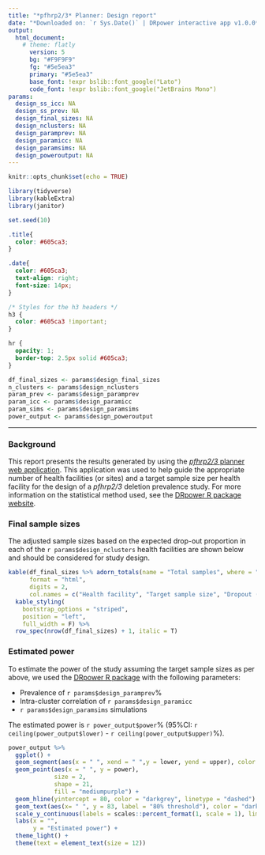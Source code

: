 ```yaml
---
title: "*pfhrp2/3* Planner: Design report"
date: "*Downloaded on: `r Sys.Date()` | DRpower interactive app v1.0.0*"
output: 
  html_document:
    # theme: flatly
      version: 5
      bg: "#F9F9F9"
      fg: "#5e5ea3"
      primary: "#5e5ea3"
      base_font: !expr bslib::font_google("Lato")
      code_font: !expr bslib::font_google("JetBrains Mono")
params:
  design_ss_icc: NA
  design_ss_prev: NA
  design_final_sizes: NA
  design_nclusters: NA
  design_paramprev: NA
  design_paramicc: NA
  design_paramsims: NA
  design_poweroutput: NA
---
```


```r
knitr::opts_chunk$set(echo = TRUE)

library(tidyverse)
library(kableExtra)
library(janitor)

set.seed(10)
```

```css
.title{
  color: #605ca3;
}

.date{
  color: #605ca3;
  text-align: right; 
  font-size: 14px;
}

/* Styles for the h3 headers */
h3 {
  color: #605ca3 !important;
}

hr {
  opacity: 1; 
  border-top: 2.5px solid #605ca3;
}
```

```r
df_final_sizes <- params$design_final_sizes
n_clusters <- params$design_nclusters
param_prev <- params$design_paramprev
param_icc <- params$design_paramicc
param_sims <- params$design_paramsims
power_output <- params$design_poweroutput
```
-----

### Background
This report presents the results generated by using the [*pfhrp2/3* planner web application](https://shiny.dide.ic.ac.uk/DRpower-app/). This application was used to help guide the appropriate number of health facilities (or sites) and a target sample size per health facility for the design of a *pfhrp2/3* deletion prevalence study. For more information on the statistical method used, see the [DRpower R package website](https://mrc-ide.github.io/DRpower).

### Final sample sizes

The adjusted sample sizes based on the expected drop-out proportion in each of the `r params$design_nclusters` health facilities are shown below and should be considered for study design. 

```r
kable(df_final_sizes %>% adorn_totals(name = "Total samples", where = "row",,,, -c(cluster, percent_dropout)), 
      format = "html",
      digits = 2,
      col.names = c("Health facility", "Target sample size", "Dropout (%)", "Adjusted sample size")) %>%
  kable_styling(
    bootstrap_options = "striped",
    position = "left",
    full_width = F) %>% 
  row_spec(nrow(df_final_sizes) + 1, italic = T)
```

### Estimated power

To estimate the power of the study assuming the target sample sizes as per above, we used the [DRpower R package](https://mrc-ide.github.io/DRpower) with the following parameters: 

<!-- - The sample sizes for the `r params$design_nclusters` clusters (shown above) -->
- Prevalence of `r params$design_paramprev`%
- Intra-cluster correlation of `r params$design_paramicc` 
- `r params$design_paramsims` simulations

The estimated power is `r power_output$power`% (95%CI: `r ceiling(power_output$lower)` - `r ceiling(power_output$upper)`%).

```r
power_output %>% 
  ggplot() +
  geom_segment(aes(x = " ", xend = " ",y = lower, yend = upper), color = "black", linewidth = 1) +
  geom_point(aes(x = " ", y = power),
             size = 2,
             shape = 21,
             fill = "mediumpurple") +
  geom_hline(yintercept = 80, color = "darkgrey", linetype = "dashed") +
  geom_text(aes(x= " ", y = 83, label = "80% threshold"), color = "darkgrey", size = 3) +
  scale_y_continuous(labels = scales::percent_format(1, scale = 1), limits = c(0,100)) +
  labs(x = "",
       y = "Estimated power") +
  theme_light() +
  theme(text = element_text(size = 12))
```

